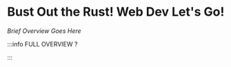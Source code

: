 # Bust Out the Rust! Web Dev Let's Go!

_Brief Overview Goes Here_


<DocCardList />

:::info FULL OVERVIEW ?

<QuestButton
  text="Go To Campaign Page"
  link="https://app.stackup.dev/campaign_page/bust-out-the-rust-web-dev-lets-go"
/>

:::
